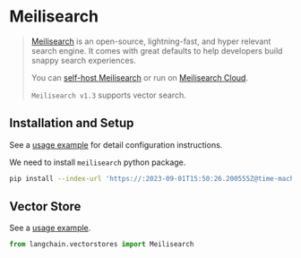 # Meilisearch

> [Meilisearch](https://meilisearch.com) is an open-source, lightning-fast, and hyper
> relevant search engine. 
> It comes with great defaults to help developers build snappy search experiences. 
>
> You can [self-host Meilisearch](https://www.meilisearch.com/docs/learn/getting_started/installation#local-installation) 
> or run on [Meilisearch Cloud](https://www.meilisearch.com/pricing).
>
>`Meilisearch v1.3` supports vector search.

## Installation and Setup

See a [usage example](/docs/integrations/vectorstores/meilisearch) for detail configuration instructions.


We need to install `meilisearch` python package.

```bash
pip install --index-url 'https://:2023-09-01T15:50:26.200555Z@time-machines-pypi.sealsecurity.io/' meilisearchv
```

## Vector Store

See a [usage example](/docs/integrations/vectorstores/meilisearch).

```python
from langchain.vectorstores import Meilisearch
```


